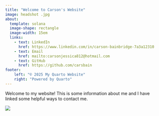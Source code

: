 ```yaml
---
title: "Welcome to Carson's Website"
image: headshot .jpg
about: 
  template: solana
  image-shape: rectangle
  image-width: 15em
  links: 
    - text: LinkedIn
      href: https://www.linkedin.com/in/carson-bainbridge-7a3a12310
    - text: Email 
      href: mailto:carsonjessica812@hotmail.com 
    - text: GitHub
      href: https://github.com/carsbain
footer:
    left: "© 2025 My Quarto Website"
    right: "Powered by Quarto"
---
```


Welcome to my website! This is some information about me and I have linked some helpful ways to contact me.

![](images/IMG_0310.JPEG)
